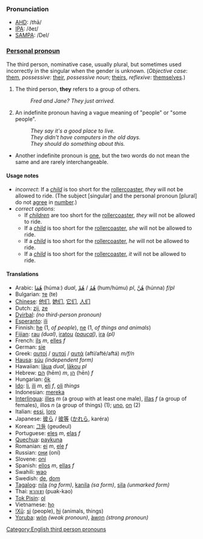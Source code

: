 ===Pronunciation===
*[[w:AHD|AHD]]: /<i>th</i>ā/
*[[w:IPA|IPA]]: /ðeɪ/
*[[w:SAMPA|SAMPA]]: /DeI/

===[[Personal pronoun]]===
The third person, nominative case, usually plural, but sometimes used incorrectly in the singular when the gender is unknown.
(''Objective case'': [[them]], ''possessive'': [[their]], ''possessive noun''; [[theirs]], ''reflexive'': [[themselves]].)

# The third person, '''they''' refers to a group of others.
#:''Fred and Jane? They just arrived.''
# An indefinite pronoun having a vague meaning of "people" or "some people".
#:''They say it's a good place to live.''
#:''They didn't have computers in the old days.''
#:''They should do something about this.''
*Another indefinite pronoun is [[one]], but the two words do not mean the same and are rarely interchangeable.

====Usage notes====
*''incorrect'': If a ''[[child]]'' is too short for the [[rollercoaster]], ''they'' will not be allowed to ride.  (The subject [singular] and the personal pronoun [plural] do not [[agree]] in [[number]].)
*''correct options'':
**If ''[[children]]'' are too short for the [[rollercoaster]], ''they'' will not be allowed to ride.  
**If a ''[[child]]'' is too short for the [[rollercoaster]], ''she'' will not be allowed to ride.  
**If a ''[[child]]'' is too short for the [[rollercoaster]], ''he'' will not be allowed to ride.  
**If a ''[[child]]'' is too short for the [[rollercoaster]], ''it'' will not be allowed to ride.

====Translations====
*Arabic: [[هما|هُمَا]] (húmaː) ''dual'', [[‎‎هم|هُمُ]] / [[‎‎هم|هُمْ]] (hum/húmu) ''pl'', [[‎‎هن|هُنَّ]] (húnna) ''f/pl''
*Bulgarian: [[те]] (te)
*[[Chinese]]: [[他们]], [[她们]], [[它们]], [[人们]]
*Dutch: [[zij]], [[ze]]
*[[Dyirbal]]: ''(no third-person pronoun)''
*[[Esperanto]]: [[ili]]
*Finnish: [[he#Finnish|he]] (1, ''of people''), [[ne#Finnish|ne]] (1, ''of things and animals'')
*[[Fijian]]: [[rau]] ''(dual)'', [[iratou]] ''([[paucal]])'', [[ira]] ''(pl)''
*French: [[ils]] ''m'', [[elles]] ''f''
*German: [[sie]]
*Greek: [[αυτοί]] / [[αυταί]] / [[αυτά]] (aftí/afté/aftá) ''m/f/n''
*[[Hausa]]: [[súu]] ''(independent form)''
*Hawaiian: [[lāua]] ''dual'', [[lākou]] ''pl''
*Hebrew: [[הם]] (hēm) ''m'', [[הן]] (hēn) ''f''
*Hungarian: [[ők]]
*[[Ido]]: [[li]], [[ili]] ''m'', [[eli]] ''f'', [[oli]] ''things''
*Indonesian: [[mereka]]
*[[Interlingua]]: [[illes]] ''m'' (a group with at least one male), [[illas]] ''f'' (a group of females), illos ''n'' (a group of things) (1); [[uno]], [[on]] (2)
*Italian: [[essi]], [[loro]]
*Japanese: [[彼ら]] / [[彼等]] ([[かれら]], karéra)
*Korean: [[그들]] (geudeul)
*Portuguese: [[eles]] ''m'', [[elas]] ''f''
*[[Quechua]]: [[paykuna]]
*Romanian: [[ei]] ''m'', [[ele]] ''f''
*Russian: [[они]] (oní)
*Slovene: [[oni]]
*Spanish: [[ellos]] ''m'', [[ellas]] ''f''
*Swahili: [[wao]]
*Swedish: [[de]], [[dom]]
*[[Tagalog]]: [[nila]] ''(ng form)'', [[kanila]] ''(sa form)'', [[sila]] ''(unmarked form)''
*Thai: [[พวกเขา]] (puak-kao)
*[[Tok Pisin]]: [[ol]]
*Vietnamese: [[họ]]
*[[!Xũ]]: [[si]] (people), [[hi]] (animals, things)
*[[Yoruba]]: [[wọ́n]] ''(weak pronoun)'', [[àwọn]] ''(strong pronoun)''
[[Category:English third person pronouns]]